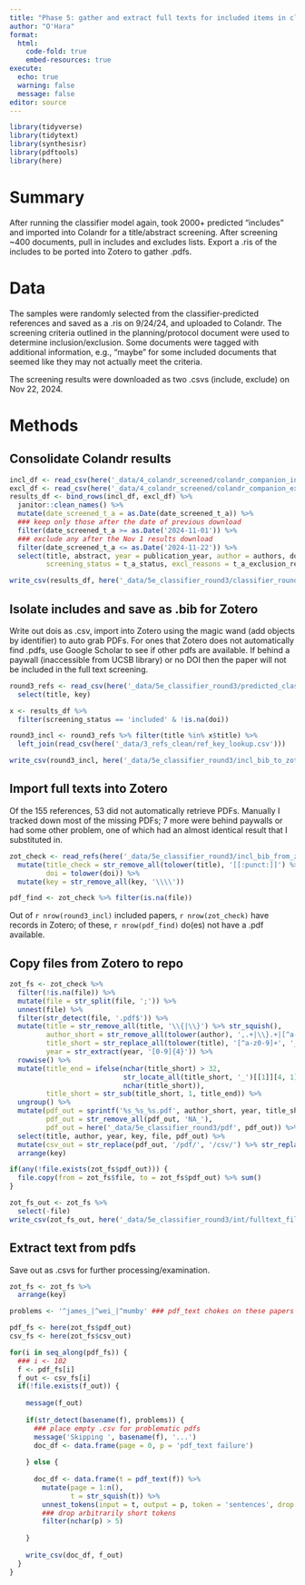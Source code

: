 ```yaml
---
title: "Phase 5: gather and extract full texts for included items in classifier set 3"
author: "O'Hara"
format: 
  html:
    code-fold: true
    embed-resources: true
execute:
  echo: true
  warning: false
  message: false
editor: source
---
```


```r
library(tidyverse)
library(tidytext)
library(synthesisr)
library(pdftools)
library(here)
```

# Summary

After running the classifier model again, took 2000+ predicted "includes" and imported into Colandr for a title/abstract screening.  After screening ~400 documents, pull in includes and excludes lists.  Export a .ris of the includes to be ported into Zotero to gather .pdfs.  

# Data

The samples were randomly selected from the classifier-predicted references and saved as a .ris on 9/24/24, and uploaded to Colandr.  The screening criteria outlined in the planning/protocol document were used to determine inclusion/exclusion.  Some documents were tagged with additional information, e.g., "maybe" for some included documents that seemed like they may not actually meet the criteria.

The screening results were downloaded as two .csvs (include, exclude) on Nov 22, 2024.

# Methods

## Consolidate Colandr results

```r
incl_df <- read_csv(here('_data/4_colandr_screened/colandr_companion_incl_241122.csv'))
excl_df <- read_csv(here('_data/4_colandr_screened/colandr_companion_excl_241122.csv'))
results_df <- bind_rows(incl_df, excl_df) %>%
  janitor::clean_names() %>%
  mutate(date_screened_t_a = as.Date(date_screened_t_a)) %>%
  ### keep only those after the date of previous download
  filter(date_screened_t_a >= as.Date('2024-11-01')) %>%
  ### exclude any after the Nov 1 results download
  filter(date_screened_t_a <= as.Date('2024-11-22')) %>%
  select(title, abstract, year = publication_year, author = authors, doi,
         screening_status = t_a_status, excl_reasons = t_a_exclusion_reasons)

write_csv(results_df, here('_data/5e_classifier_round3/classifier_round3_screened_results_241122.csv'))
```

## Isolate includes and save as .bib for Zotero

Write out dois as .csv, import into Zotero using the magic wand (add objects by identifier) to auto grab PDFs.  For ones that Zotero does not automatically find .pdfs, use Google Scholar to see if other pdfs are available.  If behind a paywall (inaccessible from UCSB library) or no DOI then the paper will not be included in the full text screening.


```r
round3_refs <- read_csv(here('_data/5e_classifier_round3/predicted_classifier_round3_set.csv')) %>%
  select(title, key)

x <- results_df %>%
  filter(screening_status == 'included' & !is.na(doi))

round3_incl <- round3_refs %>% filter(title %in% x$title) %>%
  left_join(read_csv(here('_data/3_refs_clean/ref_key_lookup.csv'))) 

write_csv(round3_incl, here('_data/5e_classifier_round3/incl_bib_to_zotero.csv'))

```

 
## Import full texts into Zotero

Of the 155 references, 53 did not automatically retrieve PDFs.  Manually I tracked down most of the missing PDFs; 7 more were behind paywalls or had some other problem, one of which had an almost identical result that I substituted in.


```r
zot_check <- read_refs(here('_data/5e_classifier_round3/incl_bib_from_zotero_241123.bib')) %>%
  mutate(title_check = str_remove_all(tolower(title), '[[:punct:]]') %>% str_squish(),
         doi = tolower(doi)) %>%
  mutate(key = str_remove_all(key, '\\\\'))

pdf_find <- zot_check %>% filter(is.na(file))
```

Out of `r nrow(round3_incl)` included papers, `r nrow(zot_check)` have records in Zotero; of these, `r nrow(pdf_find)` do(es) not have a .pdf available.

## Copy files from Zotero to repo

```r
zot_fs <- zot_check %>%
  filter(!is.na(file)) %>%
  mutate(file = str_split(file, ';')) %>%
  unnest(file) %>%
  filter(str_detect(file, '.pdf$')) %>%
  mutate(title = str_remove_all(title, '\\{|\\}') %>% str_squish(),
         author_short = str_remove_all(tolower(author), ',.+|\\}.+|[^a-z]'),
         title_short = str_replace_all(tolower(title), '[^a-z0-9]+', '_'),
         year = str_extract(year, '[0-9]{4}')) %>%
  rowwise() %>%
  mutate(title_end = ifelse(nchar(title_short) > 32, 
                            str_locate_all(title_short, '_')[[1]][4, 1]-1, 
                            nchar(title_short)),
         title_short = str_sub(title_short, 1, title_end)) %>%
  ungroup() %>%
  mutate(pdf_out = sprintf('%s_%s_%s.pdf', author_short, year, title_short),
         pdf_out = str_remove_all(pdf_out, 'NA_'),
         pdf_out = here('_data/5e_classifier_round3/pdf', pdf_out)) %>%
  select(title, author, year, key, file, pdf_out) %>%
  mutate(csv_out = str_replace(pdf_out, '/pdf/', '/csv/') %>% str_replace('.pdf$', '.csv')) %>%
  arrange(key)

if(any(!file.exists(zot_fs$pdf_out))) {
  file.copy(from = zot_fs$file, to = zot_fs$pdf_out) %>% sum()
}

zot_fs_out <- zot_fs %>%
  select(-file)
write_csv(zot_fs_out, here('_data/5e_classifier_round3/int/fulltext_files.csv'))
```

## Extract text from pdfs

Save out as .csvs for further processing/examination.

```r
zot_fs <- zot_fs %>%
  arrange(key)

problems <- '^james_|^wei_|^mumby' ### pdf_text chokes on these papers for some reason

pdf_fs <- here(zot_fs$pdf_out)
csv_fs <- here(zot_fs$csv_out)

for(i in seq_along(pdf_fs)) {
  ### i <- 102
  f <- pdf_fs[i]
  f_out <- csv_fs[i]
  if(!file.exists(f_out)) {
    
    message(f_out)
    
    if(str_detect(basename(f), problems)) {
      ### place empty .csv for problematic pdfs
      message('Skipping ', basename(f), '...')
      doc_df <- data.frame(page = 0, p = 'pdf_text failure')
      
    } else {
      
      doc_df <- data.frame(t = pdf_text(f)) %>%
        mutate(page = 1:n(),
               t = str_squish(t)) %>%
        unnest_tokens(input = t, output = p, token = 'sentences', drop = TRUE) %>%
        ### drop arbitrarily short tokens
        filter(nchar(p) > 5)
      
    }
    
    write_csv(doc_df, f_out)
  }
}
```

